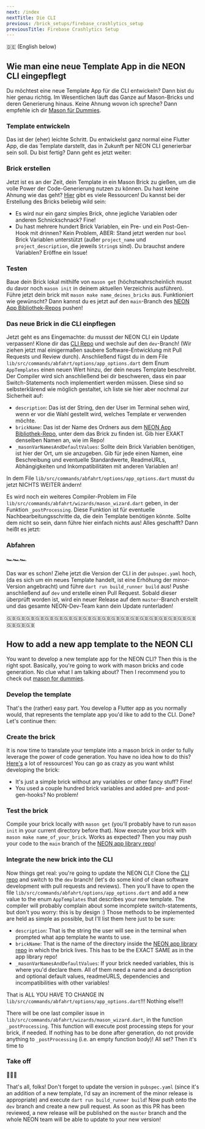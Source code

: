 ```yaml
---
next: /index
nextTitle: Die CLI
previous: /brick_setups/firebase_crashlytics_setup
previousTitle: Firebase Crashlytics Setup
---
```


🇩🇪 (English below)

## Wie man eine neue Template App in die NEON CLI eingepflegt

Du möchtest eine neue Template App für die CLI entwickeln? Dann bist du hier genau richtig. Im Wesentlichen läuft das Ganze auf Mason-Bricks und deren Generierung hinaus. Keine Ahnung wovon ich spreche? Dann empfehle ich dir [Mason für Dummies][mason_link].

### Template entwickeln

Das ist der (eher) leichte Schritt. Du entwickelst ganz normal eine Flutter App, die das Template darstellt, das in Zukunft per NEON CLI generierbar sein soll. Du bist fertig? Dann geht es jetzt weiter:

### Brick erstellen

Jetzt ist es an der Zeit, dein Template in ein Mason Brick zu gießen, um die volle Power der Code-Generierung nutzen zu können. Du hast keine Ahnung wie das geht? [Hier][mason_link] gibt es viele Ressourcen! Du kannst bei der Erstellung des Bricks beliebig wild sein:

- Es wird nur ein ganz simples Brick, ohne jegliche Variablen oder anderen Schnickschnack? Fine!
- Du hast mehrere hundert Brick Variablen, ein Pre- und ein Post-Gen-Hook mit drinnen? Kein Problem, ABER: Stand jetzt werden nur `bool` Brick Variablen unterstützt (außer `project_name` und `project_description`, die jeweils `String`s sind). Du brauchst andere Variablen? Eröffne ein Issue!

### Testen

Baue dein Brick lokal mithilfe von `mason get` (höchstwahrscheinlich musst du davor noch `mason init` in deinem aktuellen Verzeichnis ausführen). Führe jetzt dein brick mit `mason make name_deines_bricks` aus. Funktioniert wie gewünscht? Dann kannst du es jetzt auf den `main`-Branch des [NEON App Bibliothek-Repos][app_library_repo_link] pushen!

### Das neue Brick in die CLI einpflegen

Jetzt geht es ans Eingemachte: du mussst der NEON CLI ein Update verpassen! Klone dir das [CLI Repo][cli_link] und wechsle auf den `dev`-Branch! (Wir ziehen jetzt mal einigermaßen saubere Software-Entwicklung mit Pull Requests und Review durch). 
Anschließend fügst du in dem File `lib/src/commands/abfahrt/options/app_options.dart` dem Enum `AppTemplates` einen neuen Wert hinzu, der dein neues Template beschreibt.
Der Compiler wird sich anschließend bei dir beschweren, dass ein paar Switch-Statements noch implementiert werden müssen. Diese sind so selbsterklärend wie möglich gestaltet, ich liste sie hier aber nochmal zur Sicherheit auf:

- `description`: Das ist der String, den der User im Terminal sehen wird, wenn er vor die Wahl gestellt wird, welches Template er verwenden möchte.
- `brickName`: Das ist der Name des Ordners aus dem [NEON App Bibliothek-Repo][app_library_repo_link], unter dem das Brick zu finden ist. Gib hier EXAKT denselben Namen an, wie im Repo!
- `_masonVarNamesAndDefaultValues`: Sollte dein Brick Variablen benötigen, ist hier der Ort, um sie anzugeben. Gib für jede einen Namen, eine Beschreibung und eventuelle Standardwerte, ReadmeURLs, Abhängigkeiten und Inkompatibilitäten mit anderen Variablen an!

In dem File `lib/src/commands/abfahrt/options/app_options.dart` musst du jetzt NICHTS WEITER ändern! 

Es wird noch ein weiteres Compiler-Problem im File `lib/src/commands/abfahrt/wizards/mason_wizard.dart` geben, in der Funktion `_postProcessing`. 
Diese Funktion ist für eventuelle Nachbearbeitungsschritte da, die dein Template benötigen könnte. Sollte dem nicht so sein, dann führe hier einfach nichts aus! Alles geschafft? Dann heißt es jetzt:

### Abfahren

🏎🏎🏎

Das war es schon! Ziehe jetzt die Version der CLI in der `pubspec.yaml` hoch, (da es sich um ein neues Template handelt, ist eine Erhöhung der minor-Version angebracht) und führe `dart run build_runner build` aus!
Pushe anschließend auf `dev` und erstelle einen Pull Request. Sobald dieser überprüft worden ist, wird ein neuer Release auf dem `master`-Branch erstellt und das gesamte NEON-Dev-Team kann dein Update runterladen!

🇬🇧🇬🇧🇬🇧🇬🇧🇬🇧🇬🇧🇬🇧🇬🇧🇬🇧🇬🇧🇬🇧🇬🇧🇬🇧🇬🇧🇬🇧🇬🇧🇬🇧🇬🇧🇬🇧🇬🇧🇬🇧🇬🇧🇬🇧

## How to add a new app template to the NEON CLI

You want to develop a new template app for the NEON CLI? Then this is the right spot. Basically, you're going to work with mason bricks and code generation. No clue what I am talking about? Then I recommend you to check out [mason for dummies][mason_link].

### Develop the template

That's the (rather) easy part. You develop a Flutter app as you normally would, that represents the template app you'd like to add to the CLI. Done? Let's continue then:

### Create the brick

It is now time to translate your template into a mason brick in order to fully leverage the power of code generation. You have no idea how to do this? [Here's][mason_link] a lot of ressources! You can go as crazy as you want whilst developing the brick:

- It's just a simple brick without any variables or other fancy stuff? Fine!
- You used a couple hundred brick variables and added pre- and post-gen-hooks? No problem!

### Test the brick

Compile your brick locally with `mason get` (you'll probably have to run `mason init` in your current directory before that). Now execute your brick with `mason make name_of_your_brick`. Works as expected? Then you may push your code to the `main` branch of the [NEON app library repo][app_library_repo_link]!

### Integrate the new brick into the CLI

Now things get real: you're going to update the NEON CLI! Clone the [CLI repo][cli_link] and switch to the `dev` branch! (let's do some kind of clean software development with pull requests and reviews). 
Then you'll have to open the file `lib/src/commands/abfahrt/options/app_options.dart` and add a new value to the enum `AppTemplates` that describes your new template.
The compiler will probably complain about some incomplete switch-statements, but don't you worry: this is by design :) Those methods to be implemented are held as simple as possible, but I'll list them here just to be sure:

- `description`: That is the string the user will see in the terminal when prompted what app template he wants to use.
- `brickName`: That is the name of the directory inside the [NEON app library repo][app_library_repo_link] in which the brick lives. This has to be the EXACT SAME as in the app library repo!
- `_masonVarNamesAndDefaultValues`: If your brick needed variables, this is where you'd declare them. All of them need a name and a description and optional default values, readmeURLS, dependencies and incompatibilities with other variables!

That is ALL YOU HAVE TO CHANGE IN `lib/src/commands/abfahrt/options/app_options.dart`!!! Nothing else!!!

There will be one last compiler issue in `lib/src/commands/abfahrt/wizards/mason_wizard.dart`, in the function `_postProcessing`. 
This function will execute post processing steps for your brick, if needed. If nothing has to be done after generation, do not provide anything to `_postProcessing` (i.e. an empty function body)! All set? Then it's time to

### Take off

🚀🚀🚀

That's all, folks! Don't forget to update the version in `pubspec.yaml` (since it's an addition of a new template, I'd say an increment of the minor release is appropriate) and execute `dart run build_runner build`!
Now push onto the `dev` branch and create a new pull request. As soon as this PR has been reviewed, a new release will be published on the `master` branch and the whole NEON team will be able to update to your new version!

[neon_core_app_link]: https://github.com/NEON-Software-Solutions/NEON_app_library/tree/main/neon_core_app
[cli_link]: https://github.com/NEON-Software-Solutions/NEON_cli/tree/dev
[cli_docs_repo_link]: https://github.com/NEON-Software-Solutions/NEON_cli_docs
[app_library_repo_link]: https://github.com/NEON-Software-Solutions/neon_app_library
[mason_link]: https://pub.dev/packages/mason_cli
